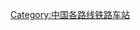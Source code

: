 {{Catnav|页面分类|各种主题的页面分类|按国家分类|各国建筑|各国铁路车站|中国铁路车站|中国铁路车站 (按路线)}}
{{Catnav|页面分类|各种主题的页面分类|按国家分类|各国交通|各国铁路车站|中国铁路车站|中国铁路车站 (按路线)}}

{{Catmore|张吉怀高速铁路}}

[[Category:中国各路线铁路车站|Category:中国各路线铁路车站]]